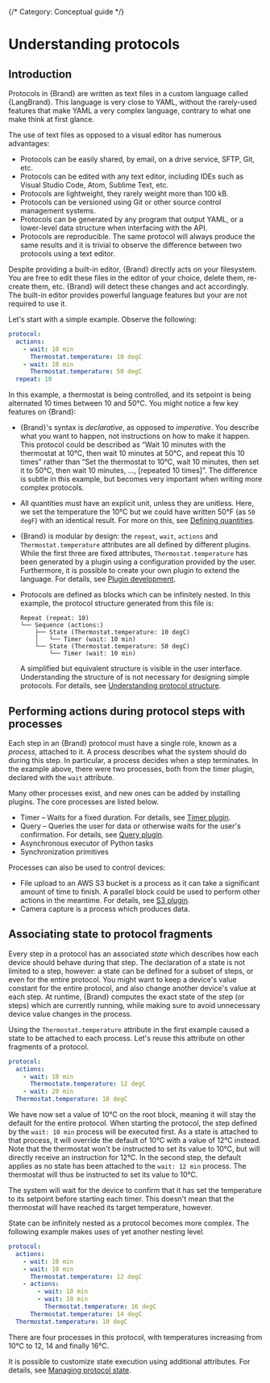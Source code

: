 {/* Category: Conceptual guide */}





# Understanding protocols


## Introduction

Protocols in {Brand} are written as text files in a custom language called {LangBrand}. This language is very close to YAML, without the rarely-used features that make YAML a very complex language, contrary to what one make think at first glance.

The use of text files as opposed to a visual editor has numerous advantages:

- Protocols can be easily shared, by email, on a drive service, SFTP, Git, etc.
- Protocols can be edited with any text editor, including IDEs such as Visual Studio Code, Atom, Sublime Text, etc.
- Protocols are lightweight, they rarely weight more than 100 kB.
- Protocols can be versioned using Git or other source control management systems.
- Protocols can be generated by any program that output YAML, or a lower-level data structure when interfacing with the API.
- Protocols are reproducible. The same protocol will always produce the same results and it is trivial to observe the difference between two protocols using a text editor.

Despite providing a built-in editor, {Brand} directly acts on your filesystem. You are free to edit these files in the editor of your choice, delete them, re-create them, etc. {Brand} will detect these changes and act accordingly. The built-in editor provides powerful language features but your are not required to use it.

Let's start with a simple example. Observe the following:

```yml
protocol:
  actions:
    - wait: 10 min
      Thermostat.temperature: 10 degC
    - wait: 10 min
      Thermostat.temperature: 50 degC
  repeat: 10
```

In this example, a thermostat is being controlled, and its setpoint is being alternated 10 times between 10 and 50°C. You might notice a few key features on {Brand}:

- {Brand}'s syntax is _declarative_, as opposed to _imperative_. You describe what you want to happen, not instructions on how to make it happen. This protocol could be described as “Wait 10 minutes with the thermostat at 10°C, then wait 10 minutes at 50°C, and repeat this 10 times” rather than “Set the thermostat to 10°C, wait 10 minutes, then set it to 50°C, then wait 10 minutes, ..., [repeated 10 times]”. The difference is subtle in this example, but becomes very important when writing more complex protocols.
- All quantities must have an explicit unit, unless they are unitless. Here, we set the temperature the 10°C but we could have written 50°F (as `50 degF`) with an identical result. For more on this, see [Defining quantities](../units).
- {Brand} is modular by design: the `repeat`, `wait`, `actions` and `Thermostat.temperature` attributes are all defined by different plugins. While the first three are fixed attributes, `Thermostat.temperature` has been generated by a plugin using a configuration provided by the user. Furthermore, it is possible to create your own plugin to extend the language. For details, see [Plugin development](../../development).
- Protocols are defined as blocks which can be infinitely nested. In this example, the protocol structure generated from this file is:

  ```
  Repeat (repeat: 10)
  └── Sequence (actions:)
      ├── State (Thermostat.temperature: 10 degC)
      │   └── Timer (wait: 10 min)
      └── State (Thermostat.temperature: 50 degC)
          └── Timer (wait: 10 min)
  ```

  A simplified but equivalent structure is visible in the user interface. Understanding the structure of is not necessary for designing simple protocols. For details, see [Understanding protocol structure](../structure).


## Performing actions during protocol steps with processes

Each step in an {Brand} protocol must have a single role, known as a _process_, attached to it. A process describes what the system should do during this step. In particular, a process decides when a step terminates. In the example above, there were two processes, both from the timer plugin, declared with the `wait` attribute.

Many other processes exist, and new ones can be added by installing plugins. The core processes are listed below.

- Timer – Waits for a fixed duration. For details, see [Timer plugin](../../modules/timer).
- Query – Queries the user for data or otherwise waits for the user's confirmation. For details, see [Query plugin](../../modules/query).
- Asynchronous executor of Python tasks
- Synchronization primitives

Processes can also be used to control devices:

- File upload to an AWS S3 bucket is a process as it can take a significant amount of time to finish. A parallel block could be used to perform other actions in the meantime. For details, see [S3 plugin](../../modules/s3).
- Camera capture is a process which produces data.


## Associating state to protocol fragments

Every step in a protocol has an associated _state_ which describes how each device should behave during that step. The declaration of a state is not limited to a step, however: a state can be defined for a subset of steps, or even for the entire protocol. You might want to keep a device's value constant for the entire protocol, and also change another device's value at each step. At runtime, {Brand} computes the exact state of the step (or steps) which are currently running, while making sure to avoid unnecessary device value changes in the process.

Using the `Thermostat.temperature` attribute in the first example caused a state to be attached to each process. Let's reuse this attribute on other fragments of a protocol.

```yml
protocol:
  actions:
    - wait: 10 min
      Thermostate.temperature: 12 degC
    - wait: 20 min
  Thermostat.temperature: 10 degC
```

We have now set a value of 10°C on the root block, meaning it will stay the default for the entire protocol. When starting the protocol, the step defined by the `wait: 10 min` process will be executed first. As a state is attached to that process, it will override the default of 10°C with a value of 12°C instead. Note that the thermostat won't be instructed to set its value to 10°C, but will directly receive an instruction for 12°C. In the second step, the default applies as no state has been attached to the `wait: 12 min` process. The thermostat will thus be instructed to set its value to 10°C.

The system will wait for the device to confirm that it has set the temperature to its setpoint before starting each timer. This doesn't mean that the thermostat will have reached its target temperature, however.

State can be infinitely nested as a protocol becomes more complex. The following example makes uses of yet another nesting level.

```yml
protocol:
  actions:
    - wait: 10 min
    - wait: 10 min
      Thermostat.temperature: 12 degC
    - actions:
        - wait: 10 min
        - wait: 10 min
          Thermostat.temperature: 16 degC
      Thermostat.temperature: 14 degC
  Thermostat.temperature: 10 degC
```

There are four processes in this protocol, with temperatures increasing from 10°C to 12, 14 and finally 16°C.

It is possible to customize state execution using additional attributes. For details, see [Managing protocol state](../state).
